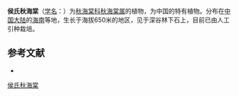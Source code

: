 {{Speciesbox
| status = 
| status_system = 
| image =
| taxon = Begonia howii
| authority =[[Merr.|Merr.]] & [[Chun|Chun]], 1940
}}

'''侯氏秋海棠'''（[[学名|学名]]：{{lang|la|''Begonia howii''}}）为[[秋海棠科|秋海棠科]][[秋海棠属|秋海棠属]]的植物，为中国的特有植物。分布在[[中国大陆|中国大陆]]的[[海南|海南]]等地，生长于海拔650米的地区，见于深谷林下石上，目前已由人工引种栽培。

== 参考文献 ==
<div class="references-small">
* {{cite web| url =http://www.bioinfo.cn/db05/KmzwSpecies.php?action=view&id=1162| title =侯氏秋海棠| work =《中国高等植物数据库全库》| publisher =中国科学院微生物研究所| author =昆明植物研究所| accessdate =2009-02-22| deadurl =yes| archiveurl =https://web.archive.org/web/20160305011252/http://www.bioinfo.cn/db05/KmzwSpecies.php?action=view&id=1162| archivedate =2016-03-05}}
</div>
{{Taxonbar|from=Q15225347}}

[[Category:秋海棠属|侯氏秋海棠]]


{{植物小作品}}